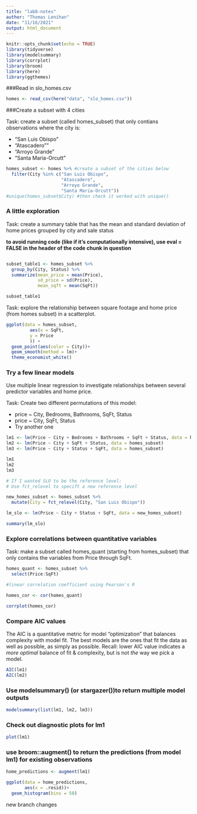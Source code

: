 ```yaml
---
title: "lab8-notes"
author: "Thomas Lenihan"
date: "11/16/2021"
output: html_document
---
```


```r

knitr::opts_chunk$set(echo = TRUE)
library(tidyverse)
library(modelsummary)
library(corrplot)
library(broom)
library(here)
library(ggthemes)

```

###Read in slo_homes.csv

```r
homes <- read_csv(here("data", "slo_homes.csv"))
```


###Create a subset with 4 cities

Task: create a subset (called homes_subset) that only contians observations where the city is: 

- "San Luis Obispo"
- "Atascadero""
- "Arroyo Grande" 
- "Santa Maria-Orcutt"

```r
homes_subset <- homes %>% #create a subset of the cities below
  filter(City %in% c("San Luis Obispo", 
                     "Atascadero", 
                     "Arroyo Grande", 
                     "Santa Maria-Orcutt"))
#unique(homes_subset$City) #then check it worked with unique() 
```

### A little exploration

Task: create a summary table that has the mean and standard deviation of home prices grouped by city and sale status

**to avoid running code (like if it's computationally intensive), use eval = FALSE in the header of the code chunk in question**
```r

```


```r
subset_table1 <- homes_subset %>% 
  group_by(City, Status) %>% 
  summarize(mean_price = mean(Price),
            sd_price = sd(Price),
            mean_sqft = mean(SqFt))

subset_table1
```

Task: explore the relationship between square footage and home price (from homes subset) in a scatterplot.

```r
ggplot(data = homes_subset,
         aes(x = SqFt,
         y = Price
         )) +
  geom_point(aes(color = City))+
  geom_smooth(method = lm)+
  theme_economist_white()

```

### Try a few linear models

Use multiple linear regression to investigate relationships between several predictor variables and home price.

Task: Create two different permutations of this model:

- price ~ City, Bedrooms, Bathrooms, SqFt, Status
- price ~ City, SqFt, Status
- Try another one

```r
lm1 <- lm(Price ~ City + Bedrooms + Bathrooms + SqFt + Status, data = homes_subset)
lm2 <- lm(Price ~ City + SqFt + Status, data = homes_subset)
lm3 <- lm(Price ~ City + Status + SqFt, data = homes_subset)

lm1
lm2
lm3

# If I wanted SLO to be the reference level:
# Use fct_relevel to specift a new reference level

new_homes_subset <- homes_subset %>% 
  mutate(City = fct_relevel(City, "San Luis Obispo"))

lm_slo <- lm(Price ~ City + Status + SqFt, data = new_homes_subset)

summary(lm_slo)
```

### Explore correlations between quantitative variables

Task: make a subset called homes_quant (starting from homes_subset) that only contains the variables from Price through SqFt. 

```r
homes_quant <- homes_subset %>% 
  select(Price:SqFt)

#linear correlation coefficient using Pearson's R

homes_cor <- cor(homes_quant)

corrplot(homes_cor)
```

### Compare AIC values

The AIC is a quantitative metric for model "optimization" that balances complexity with model fit. The best models are the ones that fit the data as well as possible, as simply as possible. Recall: lower AIC value indicates a *more optimal* balance of fit & complexity, but is not *the* way we pick a model.

```r
AIC(lm1)
AIC(lm2)

```

### Use modelsummary() (or stargazer())to return multiple model outputs 

```r
modelsummary(list(lm1, lm2, lm3))
```

### Check out diagnostic plots for lm1

```r
plot(lm1)

```

### use broom::augment() to return the predictions (from model lm1) for existing observations

```r
home_predictions <- augment(lm1)

ggplot(data = home_predictions,
       aes(x = .resid))+
  geom_histogram(bins = 50)

```

new branch changes
